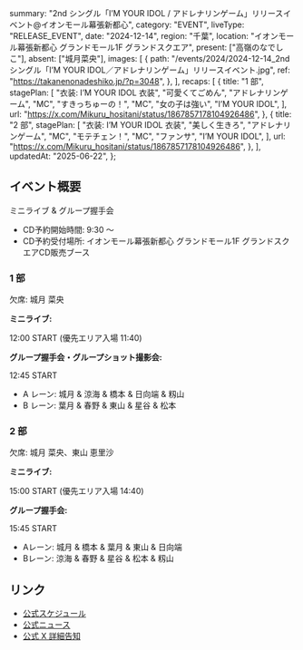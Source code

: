   summary:
    "2nd シングル「I’M YOUR IDOL / アドレナリンゲーム」リリースイベント@イオンモール幕張新都心",
  category: "EVENT",
  liveType: "RELEASE_EVENT",
  date: "2024-12-14",
  region: "千葉",
  location: "イオンモール幕張新都心 グランドモール1F グランドスクエア",
  present: ["高嶺のなでしこ"],
  absent: ["城月菜央"],
  images: [
    {
      path: "/events/2024/2024-12-14_2nd シングル「I’M YOUR IDOL／アドレナリンゲーム」リリースイベント.jpg",
      ref: "https://takanenonadeshiko.jp/?p=3048",
    },
  ],
  recaps: [
    {
      title: "1 部",
      stagePlan: [
        "衣装: I’M YOUR IDOL 衣装",
        "可愛くてごめん",
        "アドレナリンゲーム",
        "MC",
        "すきっちゅーの！",
        "MC",
        "女の子は強い",
        "I’M YOUR IDOL",
      ],
      url: "https://x.com/Mikuru_hositani/status/1867857178104926486",
    },
    {
      title: "2 部",
      stagePlan: [
        "衣装: I’M YOUR IDOL 衣装",
        "美しく生きろ",
        "アドレナリンゲーム",
        "MC",
        "モテチェン！",
        "MC",
        "ファンサ",
        "I’M YOUR IDOL",
      ],
      url: "https://x.com/Mikuru_hositani/status/1867857178104926486",
    },
  ],
  updatedAt: "2025-06-22",
};

## イベント概要

ミニライブ & グループ握手会

- CD予約開始時間: 9:30 〜
- CD予約受付場所: イオンモール幕張新都心 グランドモール1F グランドスクエアCD販売ブース

### 1 部

欠席: 城月 菜央

**ミニライブ:**

12:00 START (優先エリア入場 11:40)

**グループ握手会・グループショット撮影会:**

12:45 START

- A レーン: 城月 & 涼海 & 橋本 & 日向端 & 籾山
- B レーン: 葉月 & 春野 & 東山 & 星谷 & 松本

### 2 部

欠席: 城月 菜央、東山 恵里沙

**ミニライブ:**

15:00 START (優先エリア入場 14:40)

**グループ握手会:**

15:45 START

- Aレーン: 城月 & 橋本 & 葉月 & 東山 & 日向端
- Bレーン: 涼海 & 春野 & 星谷 & 松本 & 籾山

## リンク

- [公式スケジュール](https://takanenonadeshiko.jp/?p=2892)
- [公式ニュース](https://takanenonadeshiko.jp/?p=3048)
- [公式 X 詳細告知](https://x.com/takanenofficial/status/1864642165261127840)
